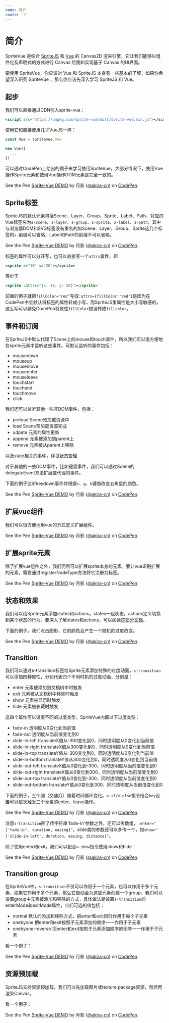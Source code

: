 ```yaml
---
name: 简介
route: '/'
---
```



<GitHub link="https://github.com/spritejs/sprite-vue"/>

# 简介

SpriteVue 是结合 [SpriteJS](http://spritejs.org/) 和 [Vue](https://cn.vuejs.org/) 的 Canvas2D 渲染引擎，它让我们能够以组件化及声明式的方式进行 Canvas 绘图和实现基于 Canvas 的UI界面。

要使用 SpriteVue，你应该对 Vue 和 SpriteJS 本身有一些基本的了解，如果你希望深入研究 SpriteVue ，那么你应该先深入学习 SpriteJS 和 Vue。

## 起步

我们可以直接通过CDN引入sprite-vue：

```xml
<script src="https://unpkg.com/sprite-vue/dist/sprite-vue.min.js"></script>
```

使用它和直接使用几乎VueJS一样：

```js
const Vue = spritevue.Vue

new Vue({
  ...
})
```

可以通过CodePen上给出的例子来学习使用SpriteVue，大部分情况下，使用Vue操作Sprite元素和使用Vue操作DOM元素是完全一致的。


<CodePen>
<p data-height="378" data-theme-id="13617" data-slug-hash="Wgaavy" data-default-tab="js,result" data-user="akira-cn" data-pen-title="Sprite-Vue DEMO" className="codepen">See the Pen <a href="https://codepen.io/akira-cn/pen/Wgaavy/">Sprite-Vue DEMO</a> by 月影 (<a href="https://codepen.io/akira-cn">@akira-cn</a>) on <a href="https://codepen.io">CodePen</a>.</p>
</CodePen>

## Sprite标签

SpriteJS的默认元素包括Scene、Layer、Group、Sprite、Label、Path，对应的Vue标签名为`s-scene`、`s-layer`、`s-group`、`s-sprite`、`s-label`、`s-path`，其中与浏览器DOM和SVG标签没有重名的如Scene、Layer、Group、Sprite这几个标签的`s-`前缀可以省略，Label和Path的前缀不可以省略。

<CodePen>
<p data-height="387" data-theme-id="13617" data-slug-hash="oPaJzO" data-default-tab="js,result" data-user="akira-cn" data-pen-title="Sprite-Vue DEMO" className="codepen">See the Pen <a href="https://codepen.io/akira-cn/pen/oPaJzO/">Sprite-Vue DEMO</a> by 月影 (<a href="https://codepen.io/akira-cn">@akira-cn</a>) on <a href="https://codepen.io">CodePen</a>.</p>
</CodePen>

标签的属性可以分开写，也可以直接写一个`attrs`属性，即

```xml
<sprite x="10" y="20"></sprite>
```

等价于

```xml
<sprite :attrs="{x: 10, y: 20}"></sprite>
```

前面的例子就把`fillColor="red"`写成`:attrs={fillColor:"red"}`是因为在CodePen中会默认将标签的属性转成小写，而SpriteJS里属性是大小写敏感的，这么写可以避免CodePen将属性`fillColor`错误转成`fillcolor`。

## 事件和订阅

在SpriteJS中默认代理了Scene上的mouse和touch事件，所以我们可以很方便地在sprite元素中监听这些事件。可默认监听的事件包括：

- mousedown
- mouseup
- mousemove
- mouseenter
- mouseleave
- touchstart
- touchend
- touchmove
- click

我们还可以监听其他一些非DOM事件，包括：

- preload  Scene预加载资源中
- load     Scene预加载资源完成
- udpate   元素的属性更新
- append   元素被添加到parent上
- remove   元素被从parent上移除

以及state相关的事件，详见[状态管理](http://spritejs.org/#/zh-cn/guide/states)

对于其他的一些DOM事件，比如键盘事件，我们可以通过Scene的delegateEvent方法扩展要代理的事件。

下面的例子监听keydown事件并根据`r`、`g`、`b`键值改变五角星的颜色。

<CodePen>
<p data-height="352" data-theme-id="13617" data-slug-hash="MqPZNz" data-default-tab="js,result" data-user="akira-cn" data-pen-title="Sprite-Vue DEMO" className="codepen">See the Pen <a href="https://codepen.io/akira-cn/pen/MqPZNz/">Sprite-Vue DEMO</a> by 月影 (<a href="https://codepen.io/akira-cn">@akira-cn</a>) on <a href="https://codepen.io">CodePen</a>.</p>
</CodePen>

## 扩展vue组件

我们可以很方便地用vue的方式定义扩展组件。

<CodePen>
<p data-height="354" data-theme-id="13617" data-slug-hash="wEYZWW" data-default-tab="js,result" data-user="akira-cn" data-pen-title="Sprite-Vue DEMO" className="codepen">See the Pen <a href="https://codepen.io/akira-cn/pen/wEYZWW/">Sprite-Vue DEMO</a> by 月影 (<a href="https://codepen.io/akira-cn">@akira-cn</a>) on <a href="https://codepen.io">CodePen</a>.</p>
</CodePen>

## 扩展sprite元素

除了扩展vue组件之外，我们仍然可以扩展sprite本身的元素。要让vue识别扩展的元素，需要通过registerNodeType方法将它注册为标签。

<CodePen>
<p data-height="357" data-theme-id="13617" data-slug-hash="KxGYOB" data-default-tab="js,result" data-user="akira-cn" data-pen-title="Sprite-Vue DEMO" className="codepen">See the Pen <a href="https://codepen.io/akira-cn/pen/KxGYOB/">Sprite-Vue DEMO</a> by 月影 (<a href="https://codepen.io/akira-cn">@akira-cn</a>) on <a href="https://codepen.io">CodePen</a>.</p>
</CodePen>

## 状态和效果

我们可以给Sprite元素添加states和actions，states一组状态，actions定义切换到某个状态的行为。要深入了解states和actions，可以阅读[这部分文档](http://spritejs.org/#/zh-cn/guide/states)。

下面的例子，我们点击圆形，它的颜色会产生一个随机的过度改变。

<CodePen>
<p data-height="359" data-theme-id="13617" data-slug-hash="MqPMZm" data-default-tab="js,result" data-user="akira-cn" data-pen-title="Sprite-Vue DEMO" className="codepen">See the Pen <a href="https://codepen.io/akira-cn/pen/MqPMZm/">Sprite-Vue DEMO</a> by 月影 (<a href="https://codepen.io/akira-cn">@akira-cn</a>) on <a href="https://codepen.io">CodePen</a>.</p>
</CodePen>

## Transition

我们可以通过s-transition标签给Sprite元素添加特殊的过度动画，`s-transition`可以添加四种属性，分别代表四个不同时机的过度动画，分别是：

- enter 元素被添加到文档树中时触发
- exit 元素被从文档树中移除时触发
- show 元素被显示时触发
- hide 元素被影藏时触发

这四个属性可以设置不同的过度类型，SpriteVue内置以下过度类型：

- fade-in 透明度从0变化到当前值
- fade-out 透明度从当前值变化到0
- slide-in-left translateX值从-300变化到0，同时透明度从0变化到当前值
- slide-in-right translateX值从300变化到0，同时透明度从0变化到当前值
- slide-in-top translateY值从-300变化到0，同时透明度从0变化到当前值
- slide-in-bottom tranlateY值从300变化到0，同时透明度从0变化到当前值
- slide-out-left translateX值从0变化到-300，同时透明度从当前值变化到0
- slide-out-right translateX值从0变化到300，同时透明度从当前值变化到0
- slide-out-top translateY值从0变化到-300，同时透明度从当前值变化到0
- slide-out-bottom translateY值从0变化到300，同时透明度从当前值变化到0

下面的例子，三个圆（交通灯）随着时间循环变化。`v-if/v-else`指令结合`key`设置可以依次触发三个元素的enter、leave操作。

<CodePen>
<p data-height="410" data-theme-id="13617" data-slug-hash="MqzYRq" data-default-tab="js,result" data-user="akira-cn" data-pen-title="Sprite-Vue DEMO" className="codepen">See the Pen <a href="https://codepen.io/akira-cn/pen/MqzYRq/">Sprite-Vue DEMO</a> by 月影 (<a href="https://codepen.io/akira-cn">@akira-cn</a>) on <a href="https://codepen.io">CodePen</a>.</p>
</CodePen>

注意`s-transition`除了传字符串'fade-in'参数之外，还可以传数组，`:enter="['fade-in', duration, easing]"`，slide类的参数还可以多传一个，如`show="['slide-in-left', duration, easing, distance]"`。

除了使用enter和exit，我们可以配合`v-show`指令使用show和hide：

<CodePen>
<p data-height="350" data-theme-id="13617" data-slug-hash="qMQOVx" data-default-tab="js,result" data-user="akira-cn" data-pen-title="Sprite-Vue DEMO" className="codepen">See the Pen <a href="https://codepen.io/akira-cn/pen/qMQOVx/">Sprite-Vue DEMO</a> by 月影 (<a href="https://codepen.io/akira-cn">@akira-cn</a>) on <a href="https://codepen.io">CodePen</a>.</p>
<script async src="https://static.codepen.io/assets/embed/ei.js"></script>
</CodePen>

## Transition group

在SpriteVue中，`s-transition`不仅可以作用于一个元素，也可以作用于多个元素，如果它作用于多个元素，那么它自动会为这些元素创建一个group，我们可以设置group中元素被添加和移除的方式，具体做法是设置`s-transition`的enterMode和exitMode属性，它们可选的值包括：

- normal 默认的添加和移除方式，把enter和exit同时作用于每个子元素
- onebyone 把enter和exit按照子元素添加的顺序一一作用于子元素
- onebyone-reverse 把enter和exit按照子元素添加顺序的倒序一一作用于子元素

看一个例子：

<CodePen>
<p data-height="395" data-theme-id="13617" data-slug-hash="zJMewV" data-default-tab="js,result" data-user="akira-cn" data-pen-title="Sprite-Vue DEMO" className="codepen">See the Pen <a href="https://codepen.io/akira-cn/pen/zJMewV/">Sprite-Vue DEMO</a> by 月影 (<a href="https://codepen.io/akira-cn">@akira-cn</a>) on <a href="https://codepen.io">CodePen</a>.</p>
<script async src="https://static.codepen.io/assets/embed/ei.js"></script>
</CodePen>

## 资源预加载

SpriteJS支持资源预加载，我们可以先加载图片或texture package资源，然后再渲染Canvas。

看一个例子：

<CodePen>
<p data-height="414" data-theme-id="13617" data-slug-hash="gdEYqg" data-default-tab="html,result" data-user="akira-cn" data-pen-title="Sprite-Vue DEMO" className="codepen">See the Pen <a href="https://codepen.io/akira-cn/pen/gdEYqg/">Sprite-Vue DEMO</a> by 月影 (<a href="https://codepen.io/akira-cn">@akira-cn</a>) on <a href="https://codepen.io">CodePen</a>.</p>
</CodePen>
